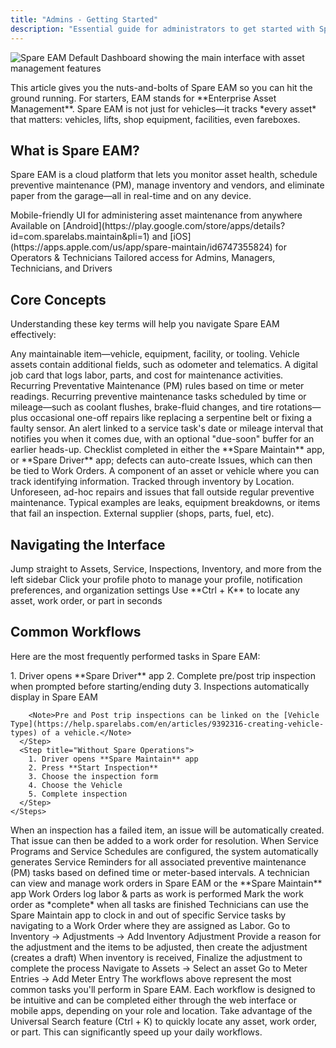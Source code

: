 ```yaml
---
title: "Admins - Getting Started"
description: "Essential guide for administrators to get started with Spare EAM, covering core concepts and common workflows for effective enterprise asset management"
---
```


![Spare EAM Default Dashboard showing the main interface with asset management features](/images/spare-eam/eam-default-dashboard.png)

<Info>
This article gives you the nuts-and-bolts of Spare EAM so you can hit the ground running. For starters, EAM stands for **Enterprise Asset Management**. Spare EAM is not just for vehicles—it tracks *every asset* that matters: vehicles, lifts, shop equipment, facilities, even fareboxes.
</Info>

## What is Spare EAM?

Spare EAM is a cloud platform that lets you monitor asset health, schedule preventive maintenance (PM), manage inventory and vendors, and eliminate paper from the garage—all in real-time and on any device.

<CardGroup cols={3}>
  <Card title="Web-Based Interface" icon="desktop">
    Mobile-friendly UI for administering asset maintenance from anywhere
  </Card>
  <Card title="Spare Maintain Mobile App" icon="mobile">
    Available on [Android](https://play.google.com/store/apps/details?id=com.sparelabs.maintain&pli=1) and [iOS](https://apps.apple.com/us/app/spare-maintain/id6747355824) for Operators & Technicians
  </Card>
  <Card title="Role-Based Permissions" icon="users">
    Tailored access for Admins, Managers, Technicians, and Drivers
  </Card>
</CardGroup>

## Core Concepts

Understanding these key terms will help you navigate Spare EAM effectively:

<AccordionGroup>
  <Accordion title="Asset">
    Any maintainable item—vehicle, equipment, facility, or tooling. Vehicle assets contain additional fields, such as odometer and telematics.
  </Accordion>
  
  <Accordion title="Work Orders (WO)">
    A digital job card that logs labor, parts, and cost for maintenance activities.
  </Accordion>
  
  <Accordion title="Service Program & Service Schedule">
    Recurring Preventative Maintenance (PM) rules based on time or meter readings.
  </Accordion>
  
  <Accordion title="Service Tasks">
    Recurring preventive maintenance tasks scheduled by time or mileage—such as coolant flushes, brake-fluid changes, and tire rotations—plus occasional one-off repairs like replacing a serpentine belt or fixing a faulty sensor.
  </Accordion>
  
  <Accordion title="Service Reminders">
    An alert linked to a service task's date or mileage interval that notifies you when it comes due, with an optional "due-soon" buffer for an earlier heads-up.
  </Accordion>
  
  <Accordion title="Inspection">
    Checklist completed in either the **Spare Maintain** app, or **Spare Driver** app; defects can auto-create Issues, which can then be tied to Work Orders.
  </Accordion>
  
  <Accordion title="Part">
    A component of an asset or vehicle where you can track identifying information. Tracked through inventory by Location.
  </Accordion>
  
  <Accordion title="Issue">
    Unforeseen, ad-hoc repairs and issues that fall outside regular preventive maintenance. Typical examples are leaks, equipment breakdowns, or items that fail an inspection.
  </Accordion>
  
  <Accordion title="Vendor">
    External supplier (shops, parts, fuel, etc).
  </Accordion>
</AccordionGroup>

## Navigating the Interface

<CardGroup cols={3}>
  <Card title="Sidebar Navigation" icon="bars">
    Jump straight to Assets, Service, Inspections, Inventory, and more from the left sidebar
  </Card>
  <Card title="Profile Management" icon="user">
    Click your profile photo to manage your profile, notification preferences, and organization settings
  </Card>
  <Card title="Universal Search" icon="search">
    Use **Ctrl + K** to locate any asset, work order, or part in seconds
  </Card>
</CardGroup>

## Common Workflows

Here are the most frequently performed tasks in Spare EAM:

<AccordionGroup>
  <Accordion title="Driver Pre/Post Trip Inspection">
    <Steps>
      <Step title="With Spare Operations">
        1. Driver opens **Spare Driver** app
        2. Complete pre/post trip inspection when prompted before starting/ending duty
        3. Inspections automatically display in Spare EAM
        
        <Note>Pre and Post trip inspections can be linked on the [Vehicle Type](https://help.sparelabs.com/en/articles/9392316-creating-vehicle-types) of a vehicle.</Note>
      </Step>
      <Step title="Without Spare Operations">
        1. Driver opens **Spare Maintain** app
        2. Press **Start Inspection**
        3. Choose the inspection form
        4. Choose the Vehicle
        5. Complete inspection
      </Step>
    </Steps>
  </Accordion>
  
  <Accordion title="Turn Inspection Defect into Issue">
    When an inspection has a failed item, an issue will be automatically created. That issue can then be added to a work order for resolution.
  </Accordion>
  
  <Accordion title="Manage Preventive Maintenance (PM) Schedule">
    When Service Programs and Service Schedules are configured, the system automatically generates Service Reminders for all associated preventive maintenance (PM) tasks based on defined time or meter-based intervals.
  </Accordion>
  
  <Accordion title="Close a Work Order">
    <Steps>
      <Step title="Access Work Order">
        A technician can view and manage work orders in Spare EAM or the **Spare Maintain** app
      </Step>
      <Step title="Complete Work">
        Work Orders log labor & parts as work is performed
      </Step>
      <Step title="Mark Complete">
        Mark the work order as *complete* when all tasks are finished
      </Step>
    </Steps>
  </Accordion>
  
  <Accordion title="Technician Clock In/Out">
    Technicians can use the Spare Maintain app to clock in and out of specific Service tasks by navigating to a Work Order where they are assigned as Labor.
  </Accordion>
  
  <Accordion title="Order & Receive Parts">
    <Steps>
      <Step title="Create Adjustment">
        Go to Inventory → Adjustments → Add Inventory Adjustment
      </Step>
      <Step title="Provide Details">
        Provide a reason for the adjustment and the items to be adjusted, then create the adjustment (creates a draft)
      </Step>
      <Step title="Finalize">
        When inventory is received, Finalize the adjustment to complete the process
      </Step>
    </Steps>
  </Accordion>
  
  <Accordion title="Record Meter Entry">
    <Steps>
      <Step title="Navigate to Asset">
        Navigate to Assets → Select an asset
      </Step>
      <Step title="Add Entry">
        Go to Meter Entries → Add Meter Entry
      </Step>
    </Steps>
  </Accordion>
</AccordionGroup>

<Note>
The workflows above represent the most common tasks you'll perform in Spare EAM. Each workflow is designed to be intuitive and can be completed either through the web interface or mobile apps, depending on your role and location.
</Note>

<Tip>
Take advantage of the Universal Search feature (Ctrl + K) to quickly locate any asset, work order, or part. This can significantly speed up your daily workflows.
</Tip>